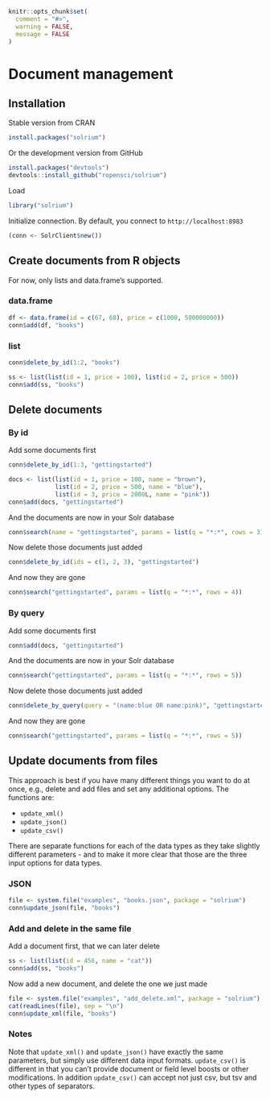 <!--
%\VignetteEngine{knitr::knitr}
%\VignetteIndexEntry{Document management}
%\VignetteEncoding{UTF-8}
-->

```r
knitr::opts_chunk$set(
  comment = "#>",
  warning = FALSE,
  message = FALSE
)
```

Document management
===================

## Installation

Stable version from CRAN

```r
install.packages("solrium")
```

Or the development version from GitHub

```r
install.packages("devtools")
devtools::install_github("ropensci/solrium")
```

Load

```r
library("solrium")
```

Initialize connection. By default, you connect to `http://localhost:8983`

```r
(conn <- SolrClient$new())
```

## Create documents from R objects

For now, only lists and data.frame's supported.

### data.frame

```r
df <- data.frame(id = c(67, 68), price = c(1000, 500000000))
conn$add(df, "books")
```

### list

```r
conn$delete_by_id(1:2, "books")
```

```r
ss <- list(list(id = 1, price = 100), list(id = 2, price = 500))
conn$add(ss, "books")
```

## Delete documents

### By id

Add some documents first

```r
conn$delete_by_id(1:3, "gettingstarted")
```

```r
docs <- list(list(id = 1, price = 100, name = "brown"),
             list(id = 2, price = 500, name = "blue"),
             list(id = 3, price = 2000L, name = "pink"))
conn$add(docs, "gettingstarted")
```

And the documents are now in your Solr database

```r
conn$search(name = "gettingstarted", params = list(q = "*:*", rows = 3))
```

Now delete those documents just added

```r
conn$delete_by_id(ids = c(1, 2, 3), "gettingstarted")
```

And now they are gone

```r
conn$search("gettingstarted", params = list(q = "*:*", rows = 4))
```

### By query

Add some documents first

```r
conn$add(docs, "gettingstarted")
```

And the documents are now in your Solr database

```r
conn$search("gettingstarted", params = list(q = "*:*", rows = 5))
```

Now delete those documents just added

```r
conn$delete_by_query(query = "(name:blue OR name:pink)", "gettingstarted")
```

And now they are gone

```r
conn$search("gettingstarted", params = list(q = "*:*", rows = 5))
```

## Update documents from files

This approach is best if you have many different things you want to do at once, e.g., delete and add files and set any additional options. The functions are:

* `update_xml()`
* `update_json()`
* `update_csv()`

There are separate functions for each of the data types as they take slightly different parameters - and to make it more clear that those are the three input options for data types.

### JSON

```r
file <- system.file("examples", "books.json", package = "solrium")
conn$update_json(file, "books")
```

### Add and delete in the same file

Add a document first, that we can later delete

```r
ss <- list(list(id = 456, name = "cat"))
conn$add(ss, "books")
```

Now add a new document, and delete the one we just made

```r
file <- system.file("examples", "add_delete.xml", package = "solrium")
cat(readLines(file), sep = "\n")
conn$update_xml(file, "books")
```

### Notes

Note that `update_xml()` and `update_json()` have exactly the same parameters, but simply use different data input formats. `update_csv()` is different in that you can't provide document or field level boosts or other modifications. In addition `update_csv()` can accept not just csv, but tsv and other types of separators.

